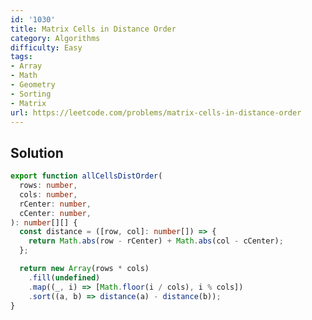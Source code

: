 ```yaml
---
id: '1030'
title: Matrix Cells in Distance Order
category: Algorithms
difficulty: Easy
tags:
- Array
- Math
- Geometry
- Sorting
- Matrix
url: https://leetcode.com/problems/matrix-cells-in-distance-order
---
```


## Solution

```typescript filename="solution.ts" copy
export function allCellsDistOrder(
  rows: number,
  cols: number,
  rCenter: number,
  cCenter: number,
): number[][] {
  const distance = ([row, col]: number[]) => {
    return Math.abs(row - rCenter) + Math.abs(col - cCenter);
  };

  return new Array(rows * cols)
    .fill(undefined)
    .map((_, i) => [Math.floor(i / cols), i % cols])
    .sort((a, b) => distance(a) - distance(b));
}
```

